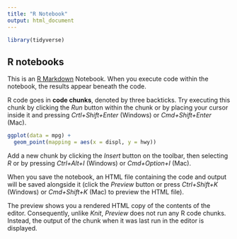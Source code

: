```yaml
---
title: "R Notebook"
output: html_document
---
```


```r
library(tidyverse)
```

## R notebooks

This is an [R Markdown](http://rmarkdown.rstudio.com) Notebook. When you execute code within the notebook, the results appear beneath the code. 

R code goes in **code chunks**, denoted by three backticks. Try executing this chunk by clicking the *Run* button within the chunk or by placing your cursor inside it and pressing *Crtl+Shift+Enter* (Windows) or *Cmd+Shift+Enter* (Mac). 

```r
ggplot(data = mpg) +
  geom_point(mapping = aes(x = displ, y = hwy))
```

Add a new chunk by clicking the *Insert* button on the toolbar, then selecting *R* or by pressing  *Ctrl+Alt+I* (Windows) or *Cmd+Option+I* (Mac).

When you save the notebook, an HTML file containing the code and output will be saved alongside it (click the *Preview* button or press *Ctrl+Shift+K* (Windows) or *Cmd+Shift+K* (Mac) to preview the HTML file). 

The preview shows you a rendered HTML copy of the contents of the editor. Consequently, unlike *Knit*, *Preview* does not run any R code chunks. Instead, the output of the chunk when it was last run in the editor is displayed.

<!-- This file by Charlotte Wickham is licensed under a Creative Commons Attribution 4.0 International License. -->


